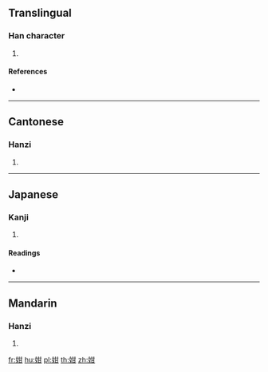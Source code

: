 ==Translingual==

===Han character===
{{Han char|rn=38|rad=女|as=05|sn=8|four=44470|canj=VTM|ids=⿰女甘}}

# {{defn|Han|sort=女05}}

====References====
* {{Han ref|kx=0258.260|dkj=06171|dj=0524.030|hdz=21035.030|uh=59CF|ud=22991|bh=CC46|bd=52294}}

----

==Cantonese==

===Hanzi===
{{yue-hanzi|jyut=[[maan4]]|y=maan4}}

# {{defn|lang=yue|sort=女05}}

----

==Japanese==

===Kanji===
{{ja-kanji|grade=|rs=女05}}

# {{defn|lang=ja|sort=女05}}

====Readings====
* {{ja-readings|on=[[ばん]] (ban), [[まん]] (man), [[かん]] (kan), [[こん]] (kon)|kun=[[ばば]] (baba)}}

----

==Mandarin==

===Hanzi===
{{cmn-hanzi|pin=[[mán]] ([[man2]])|wg=man<sup>2</sup>}}

# {{defn|lang=cmn|sort=女05}}

[[fr:姏]]
[[hu:姏]]
[[pl:姏]]
[[th:姏]]
[[zh:姏]]